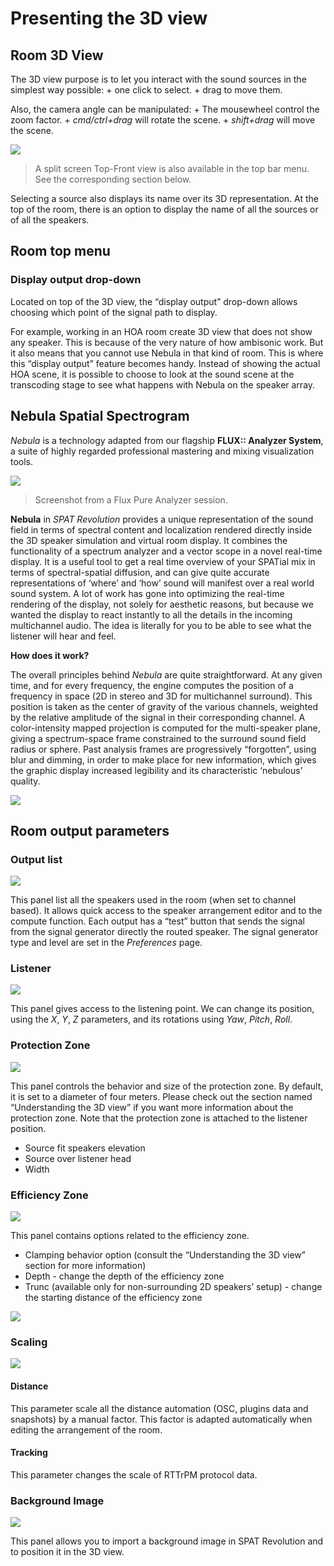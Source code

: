 # Presenting the 3D view

## Room 3D View

The 3D view purpose is to let you interact with the sound sources in the simplest way possible:
+ one click to select.
+ drag to move them.

Also, the camera angle can be manipulated:
+ The mousewheel control the zoom factor.
+ *cmd/ctrl+drag* will rotate the scene.
+ *shift+drag* will move the scene.

![](https://media.githubusercontent.com/media/FLUX-SE/doc_images/main/SpatR/Room/3DViewDualView.png)

> A split screen Top-Front view is also available in the top bar menu. See the corresponding section below.

Selecting a source also displays its name over its 3D representation. At the top of the room, there is an option to display the name of all the sources or of all the speakers.

## Room top menu

### Display output drop-down

Located on top of the 3D view, the “display output” drop-down allows choosing which point of the signal path to display.

For example, working in an HOA room create 3D view that does not show any speaker. This is because of the very nature of how ambisonic work. But it also means that you cannot use Nebula in that kind of room. This is where this “display output” feature becomes handy. Instead of showing the actual HOA scene, it is possible to choose to look at the sound scene at the transcoding stage to see what happens with Nebula on the speaker array.
<!--TO BE COMPLETED-->

## Nebula Spatial Spectrogram

_Nebula_ is a technology adapted from our flagship **FLUX:: Analyzer System**, a suite of highly regarded professional mastering and mixing visualization tools.


![](https://media.githubusercontent.com/media/FLUX-SE/doc_images/main/Analyzer/Layout/FilmMixingC.png)

> Screenshot from a Flux Pure Analyzer session.

**Nebula** in _SPAT Revolution_ provides a unique representation of the sound field in terms of spectral content and localization rendered directly inside the 3D speaker simulation and virtual room display. It combines the functionality of a spectrum analyzer and a vector scope in a novel real-time display. It is a useful tool to get a real time overview of your SPATial mix in terms of spectral-spatial diffusion, and can give quite accurate representations of 'where' and 'how' sound will manifest over a real world sound system. A lot of work has gone into optimizing the real-time rendering of the display, not solely for aesthetic reasons, but because we wanted the display to react instantly to all the details in the incoming multichannel audio. The idea is literally for you to be able to see what the listener will hear and feel.

**How does it work?**

The overall principles behind _Nebula_ are quite straightforward. At any given time, and for every frequency, the engine computes the position of a frequency in space (2D in stereo and 3D for multichannel surround). This position is taken as the center of gravity of the various channels, weighted by the relative amplitude of the signal in their corresponding channel. A color-intensity mapped projection is computed for the multi-speaker plane, giving a spectrum-space frame constrained to the surround sound field radius or sphere. Past analysis frames are progressively “forgotten”, using blur and dimming, in order to make place for new information, which gives the graphic display increased legibility and its characteristic 'nebulous' quality.

![](https://media.githubusercontent.com/media/FLUX-SE/doc_images/main/SpatR/Room/3DViewNebula.png)

## Room output parameters

### Output list

![](https://media.githubusercontent.com/media/FLUX-SE/doc_images/main/SpatR/Room/RoomOutputList.png)

This panel list all the speakers used in the room (when set to channel based). It allows quick access to the speaker arrangement editor and to the compute function.
Each output has a "test" button that sends the signal from the signal generator directly the routed speaker. The signal generator type and level are set in the _Preferences_ page.

### Listener

![](https://media.githubusercontent.com/media/FLUX-SE/doc_images/main/SpatR/Room/RoomListener.png)

This panel gives access to the listening point. We can change its position, using the _X_, _Y_, _Z_ parameters, and its rotations using _Yaw_, _Pitch_, _Roll_.

### Protection Zone

![](https://media.githubusercontent.com/media/FLUX-SE/doc_images/main/SpatR/Room/RoomProtectionZone.png)

This panel controls the behavior and size of the protection zone. By default, it is set to a diameter of four meters. Please check out the section named "Understanding the 3D view" if you want more information about the protection zone.
Note that the protection zone is attached to the listener position.

+ Source fit speakers elevation
+ Source over listener head
+ Width


### Efficiency Zone

![](https://media.githubusercontent.com/media/FLUX-SE/doc_images/main/SpatR/Room/RoomEfficiencyZone.png)

This panel contains options related to the efficiency zone.

+ Clamping behavior option (consult the "Understanding the 3D view" section for more information)
+ Depth - change the depth of the efficiency zone
+ Trunc (available only for non-surrounding 2D speakers' setup) - change the starting distance of the efficiency zone

![](https://media.githubusercontent.com/media/FLUX-SE/doc_images/main/SpatR/Room/OutputEfficiencyZonePanel.png)


### Scaling

![](https://media.githubusercontent.com/media/FLUX-SE/doc_images/main/SpatR/Room/RoomScaling.png)

#### Distance

This parameter scale all the distance automation (OSC, plugins data and snapshots) by a manual factor. This factor is adapted automatically when editing the arrangement of the room.

#### Tracking

This parameter changes the scale of RTTrPM protocol data.

### Background Image

![](https://media.githubusercontent.com/media/FLUX-SE/doc_images/main/SpatR/Room/RoomBackgroundImage.png)

This panel allows you to import a background image in SPAT Revolution and to position it in the 3D view.
